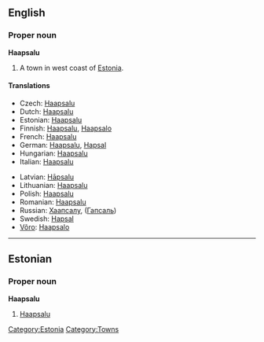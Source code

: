 {{wikipedia}}
==English==

===Proper noun===
'''Haapsalu'''

# A town in west coast of [[Estonia]].

====Translations====
{{top}}
*Czech: [[#Czech|Haapsalu]]
*Dutch: [[#Dutch|Haapsalu]]
*Estonian: [[#Estonian|Haapsalu]]
*Finnish: [[#Finnish|Haapsalu]], [[Haapsalo]]
*French: [[#French|Haapsalu]]
*German: [[#German|Haapsalu]], [[Hapsal#German|Hapsal]]
*Hungarian: [[#Hungarian|Haapsalu]]
*Italian: [[#Italian|Haapsalu]]
{{mid}}
*Latvian: [[Hāpsalu]]
*Lithuanian: [[#Lithuanian|Haapsalu]]
*Polish: [[#Polish|Haapsalu]]
*Romanian: [[#Romanian|Haapsalu]]
*Russian: [[Хаапсалу]], ([[Гапсаль]])
*Swedish: [[Hapsal#Swedish|Hapsal]]
*[[Võro]]: [[Haapsalo]]
{{bottom}}

[[Category:Estonia]]
[[Category:Towns]]

----

==Estonian==
{{wikipedia|lang=et}}

===Proper noun===
'''Haapsalu'''

# [[#English|Haapsalu]] {{et-town}}